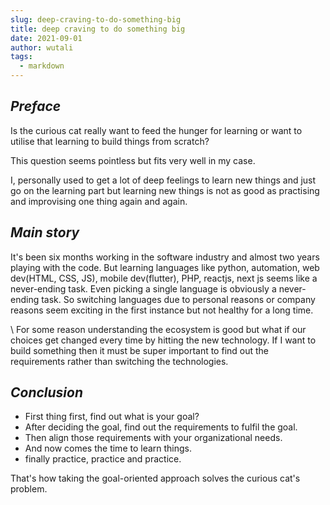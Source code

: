 ```yaml
---
slug: deep-craving-to-do-something-big
title: deep craving to do something big
date: 2021-09-01
author: wutali
tags:
  - markdown
---
```

## *Preface*

Is the curious cat really want to feed the hunger for learning or want to utilise that learning to build things from scratch? 

This question seems pointless but fits very well in my case.

I, personally used to get a lot of deep feelings to learn new things and just go on the learning part but learning new things is not as good as practising and improvising one thing again and again. 

## ***Main story***

It's been six months working in the software industry and almost two years playing with the code. But learning languages like python, automation, web dev(HTML, CSS, JS), mobile dev(flutter), PHP, reactjs, next js seems like a never-ending task. Even picking a single language is obviously a never-ending task. So switching languages due to personal reasons or company reasons seem exciting in the first instance but not healthy for a long time. 

\    For some reason understanding the ecosystem is good but what if our choices get changed every time by hitting the new technology. If I want to build something then it must be super important to find out the requirements rather than switching the technologies.

## *Conclusion*

* First thing first, find out what is your goal?
* After deciding the goal, find out the requirements to fulfil the goal.
* Then align those requirements with your organizational needs.
* And now comes the time to learn things.
* finally practice, practice and practice.

That's how taking the goal-oriented approach solves the curious cat's problem.